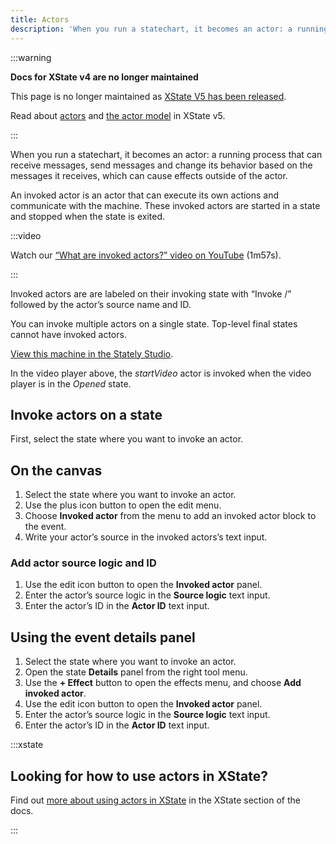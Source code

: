 ```yaml
---
title: Actors
description: 'When you run a statechart, it becomes an actor: a running process that can receive and send messages, and change its behavior based on messages it receives.'
---
```


:::warning

**Docs for XState v4 are no longer maintained** 

This page is no longer maintained as [XState V5 has been released](/blog/2023-12-01-xstate-v5).

Read about [actors](/docs/actors) and [the actor model](/docs/actor-model) in XState v5.

:::

When you run a statechart, it becomes an actor: a running process that can receive messages, send messages and change its behavior based on the messages it receives, which can cause effects outside of the actor.

An invoked actor is an actor that can execute its own actions and communicate with the machine. These invoked actors are started in a state and stopped when the state is exited.

:::video

Watch our [“What are invoked actors?” video on YouTube](https://www.youtube.com/watch?v=TRMS8NYKWnA&list=PLvWgkXBB3dd4I_l-djWVU2UGPyBgKfnTQ&index=9) (1m57s).

:::

Invoked actors are are labeled on their invoking state with “Invoke /” followed by the actor’s source name and ID.

You can invoke multiple actors on a single state. Top-level final states cannot have invoked actors.

<p>
  <ThemedImage
    alt="Video player state machine containing closed and opened states. On the Play event, the Closed state transitions to the Opened state. The Opened state invokes a startVideo actor and has a description of “The video player should be in full-screen mode.” The Opened state contains Playing and Paused states, which are transitioned between using the Pause and Play events. There’s a Stop event from the Opened state that transitions to the final state of Stopped. There’s a delayed transition from the Stopped state back to the Closed state after 5 seconds."
    sources={{
      light:
        'https://stately.ai/registry/machines/66f77051-089e-4b0a-9fa9-42e1f7598135.light.png',
      dark: 'https://stately.ai/registry/machines/66f77051-089e-4b0a-9fa9-42e1f7598135.dark.png',
    }}
  />
</p>

[View this machine in the Stately Studio](https://stately.ai/registry/editor/e13bef2b-bb13-4465-96ac-0bc25340688e?machineId=66f77051-089e-4b0a-9fa9-42e1f7598135).

In the video player above, the *startVideo* actor is invoked when the video player is in the *Opened* state.

## Invoke actors on a state

First, select the state where you want to invoke an actor.

## On the canvas

1. Select the state where you want to invoke an actor.
2. Use the <Plus size={18} /> plus icon button to open the edit menu.
3. Choose **Invoked actor** from the menu to add an invoked actor block to the event.
4. Write your actor’s source in the invoked actors’s text input.

### Add actor source logic and ID

1. Use the <Edit size={18} /> edit icon button to open the **Invoked actor** panel.
2. Enter the actor’s source logic in the **Source logic** text input.
3. Enter the actor’s ID in the **Actor ID** text input.

## Using the event details panel

1. Select the state where you want to invoke an actor.
2. Open the state <Info size={18} /> **Details** panel from the right tool menu.
3. Use the **+ Effect** button to open the effects menu, and choose **Add invoked actor**.
4. Use the <Edit size={18} /> edit icon button to open the **Invoked actor** panel.
5. Enter the actor’s source logic in the **Source logic** text input.
6. Enter the actor’s ID in the **Actor ID** text input.

:::xstate

## Looking for how to use actors in XState?

Find out [more about using actors in XState](/xstate/actors/intro.mdx) in the XState section of the docs.

:::
